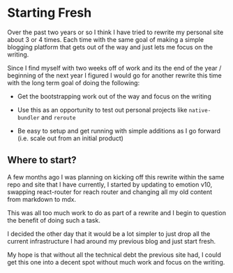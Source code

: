 # Starting Fresh

Over the past two years or so I think I have tried to rewrite my personal site about 3 or 4 times.
Each time with the same goal of making a simple blogging platform that gets out of the way and just
lets me focus on the writing.

Since I find myself with two weeks off of work and its the end of the year / beginning of the next
year I figured I would go for another rewrite this time with the long term goal of doing the
following:

- Get the bootstrapping work out of the way and focus on the writing

- Use this as an opportunity to test out personal projects like `native-bundler` and `reroute`

- Be easy to setup and get running with simple additions as I go forward (i.e. scale out from an
  initial product)

## Where to start?

A few months ago I was planning on kicking off this rewrite within the same repo and site that I
have currently, I started by updating to emotion v10, swapping react-router for reach router and
changing all my old content from markdown to mdx.

This was all too much work to do as part of a rewrite and I begin to question the benefit of doing
such a task.

I decided the other day that it would be a lot simpler to just drop all the current infrastructure I
had around my previous blog and just start fresh.

My hope is that without all the technical debt the previous site had, I could get this one into a
decent spot without much work and focus on the writing.
